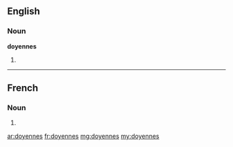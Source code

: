 ==English==

===Noun===
'''doyennes'''

# {{plural of|doyenne}}

----

==French==

===Noun===
{{head|fr|g=f-p}}

# {{plural of|doyenne|lang=fr}}

[[ar:doyennes]]
[[fr:doyennes]]
[[mg:doyennes]]
[[my:doyennes]]
